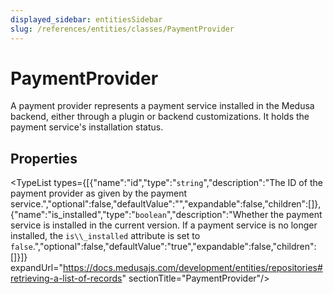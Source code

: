 ```yaml
---
displayed_sidebar: entitiesSidebar
slug: /references/entities/classes/PaymentProvider
---
```



# PaymentProvider

A payment provider represents a payment service installed in the Medusa backend, either through a plugin or backend customizations. It holds the payment service's installation status.

## Properties

<TypeList types={[{"name":"id","type":"`string`","description":"The ID of the payment provider as given by the payment service.","optional":false,"defaultValue":"","expandable":false,"children":[]},{"name":"is_installed","type":"`boolean`","description":"Whether the payment service is installed in the current version. If a payment service is no longer installed, the `is\\_installed` attribute is set to `false`.","optional":false,"defaultValue":"true","expandable":false,"children":[]}]} expandUrl="https://docs.medusajs.com/development/entities/repositories#retrieving-a-list-of-records" sectionTitle="PaymentProvider"/>
